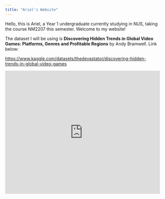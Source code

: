 ```yaml
---
title: "Ariel's Website"
---
```


Hello, this is Ariel, a Year 1 undergraduate currently studying in NUS, taking the course NM2207 this semester. Welcome to my website!

The dataset I will be using is **Discovering Hidden Trends in Global Video Games: Platforms, Genres and Profitable Regions** by Andy Bramwell. Link below:

<https://www.kaggle.com/datasets/thedevastator/discovering-hidden-trends-in-global-video-games>

```{=html}
<iframe height="400" width="100%" frameborder="no" src="https://e1155992.shinyapps.io/sample_app_nm2207/"> </iframe>
```
